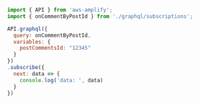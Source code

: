 ```js
import { API } from 'aws-amplify';
import { onCommentByPostId } from './graphql/subscriptions';

API.graphql({
  query: onCommentByPostId,
  variables: {
    postCommentsId: "12345"
  }
})
.subscribe({
  next: data => {
    console.log('data: ', data)
  }
})
```